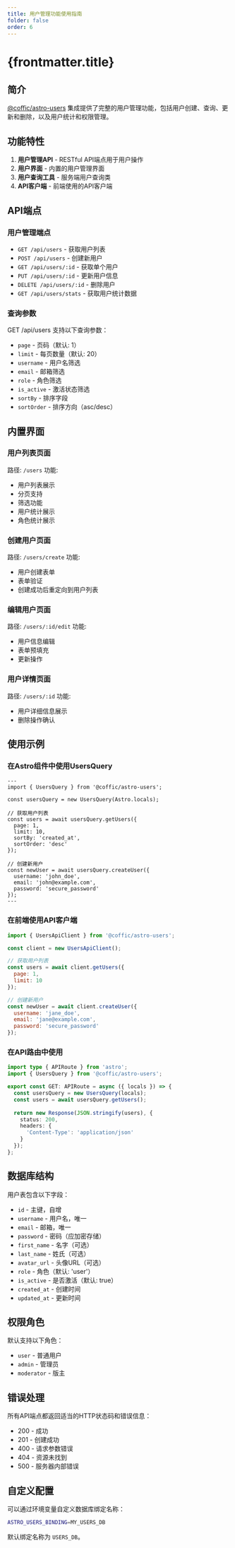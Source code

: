 ```yaml
---
title: 用户管理功能使用指南
folder: false
order: 6
---
```


# {frontmatter.title}

## 简介

[@coffic/astro-users](file:///Users/angel/Code/Coffic/astro-users/packages/core/src/integration/index.ts#L8-L8) 集成提供了完整的用户管理功能，包括用户创建、查询、更新和删除，以及用户统计和权限管理。

## 功能特性

1. **用户管理API** - RESTful API端点用于用户操作
2. **用户界面** - 内置的用户管理界面
3. **用户查询工具** - 服务端用户查询类
4. **API客户端** - 前端使用的API客户端

## API端点

### 用户管理端点

- `GET /api/users` - 获取用户列表
- `POST /api/users` - 创建新用户
- `GET /api/users/:id` - 获取单个用户
- `PUT /api/users/:id` - 更新用户信息
- `DELETE /api/users/:id` - 删除用户
- `GET /api/users/stats` - 获取用户统计数据

### 查询参数

GET /api/users 支持以下查询参数：
- `page` - 页码（默认: 1）
- `limit` - 每页数量（默认: 20）
- `username` - 用户名筛选
- `email` - 邮箱筛选
- `role` - 角色筛选
- `is_active` - 激活状态筛选
- `sortBy` - 排序字段
- `sortOrder` - 排序方向（asc/desc）

## 内置界面

### 用户列表页面
路径: `/users`
功能:
- 用户列表展示
- 分页支持
- 筛选功能
- 用户统计展示
- 角色统计展示

### 创建用户页面
路径: `/users/create`
功能:
- 用户创建表单
- 表单验证
- 创建成功后重定向到用户列表

### 编辑用户页面
路径: `/users/:id/edit`
功能:
- 用户信息编辑
- 表单预填充
- 更新操作

### 用户详情页面
路径: `/users/:id`
功能:
- 用户详细信息展示
- 删除操作确认

## 使用示例

### 在Astro组件中使用UsersQuery

```astro
---
import { UsersQuery } from '@coffic/astro-users';

const usersQuery = new UsersQuery(Astro.locals);

// 获取用户列表
const users = await usersQuery.getUsers({
  page: 1,
  limit: 10,
  sortBy: 'created_at',
  sortOrder: 'desc'
});

// 创建新用户
const newUser = await usersQuery.createUser({
  username: 'john_doe',
  email: 'john@example.com',
  password: 'secure_password'
});
---
```

### 在前端使用API客户端

```javascript
import { UsersApiClient } from '@coffic/astro-users';

const client = new UsersApiClient();

// 获取用户列表
const users = await client.getUsers({
  page: 1,
  limit: 10
});

// 创建新用户
const newUser = await client.createUser({
  username: 'jane_doe',
  email: 'jane@example.com',
  password: 'secure_password'
});
```

### 在API路由中使用

```typescript
import type { APIRoute } from 'astro';
import { UsersQuery } from '@coffic/astro-users';

export const GET: APIRoute = async ({ locals }) => {
  const usersQuery = new UsersQuery(locals);
  const users = await usersQuery.getUsers();
  
  return new Response(JSON.stringify(users), {
    status: 200,
    headers: {
      'Content-Type': 'application/json'
    }
  });
};
```

## 数据库结构

用户表包含以下字段：
- `id` - 主键，自增
- `username` - 用户名，唯一
- `email` - 邮箱，唯一
- `password` - 密码（应加密存储）
- `first_name` - 名字（可选）
- `last_name` - 姓氏（可选）
- `avatar_url` - 头像URL（可选）
- `role` - 角色（默认: 'user'）
- `is_active` - 是否激活（默认: true）
- `created_at` - 创建时间
- `updated_at` - 更新时间

## 权限角色

默认支持以下角色：
- `user` - 普通用户
- `admin` - 管理员
- `moderator` - 版主

## 错误处理

所有API端点都返回适当的HTTP状态码和错误信息：
- 200 - 成功
- 201 - 创建成功
- 400 - 请求参数错误
- 404 - 资源未找到
- 500 - 服务器内部错误

## 自定义配置

可以通过环境变量自定义数据库绑定名称：
```bash
ASTRO_USERS_BINDING=MY_USERS_DB
```

默认绑定名称为 `USERS_DB`。